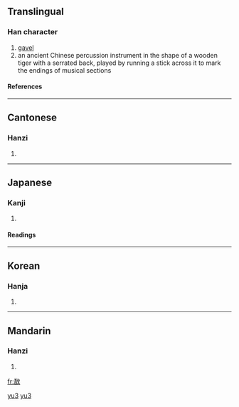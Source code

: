 ==Translingual==
===Han character===
{{Han char|rn=66|rad=攴|as=07|sn=11|four=1864<sub>0</sub>|canj=一口人大 (MROK)}}
# [[gavel]]
# an ancient Chinese percussion instrument in the shape of a wooden tiger with a serrated back, played by running a stick across it to mark the endings of musical sections
====References====
{{Han ref|kx=0471.120|dkj=13224|dj=0823.120|hdz=21461.010|uh=6554|ud=25940|bh=B1D6|bd=45526}}
----
==Cantonese==
===Hanzi===
{{yue-hanzi|jyut=|y=yu5}}
# {{defn|Cantonese}}
----
==Japanese==
===Kanji===
{{ja-kanji|grade=|rs=攴07}}
# {{defn|Japanese}} 
====Readings====
{{ja-readings|on=[[ぎょ]] (gyo), [[ご]] (go)|kun=[[さしとめる]] (sashitomeru)}}
----
==Korean==
===Hanja===
{{ko-hanja|hangeul=어|eumhun=|rv=eo|mr=ŏ|y=e}}
# {{defn|Korean}}
----
==Mandarin==
===Hanzi===
{{cmn-hanzi|pin=[[yǔ]] ([[yu3]])|wg=yü<sup>3</sup>}}
# {{defn|Mandarin}}

[[fr:敔]]
[[Category:zh-cn:Musical instruments|yu3]]
[[Category:zh-tw:Musical instruments|yu3]]